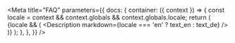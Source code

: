 

<Meta
  title="FAQ"
  parameters={{
    docs: {
      container: ({ context }) => {
        const locale = context && context.globals && context.globals.locale;
        return (
          <DocsContainer context={context}>
            {locale && (
              <Description markdown={locale === 'en' ? text_en : text_de} />
            )}
          </DocsContainer>
        );
      },
    },
  }}
/>
